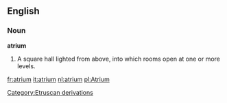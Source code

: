 ==English==

===Noun===

'''atrium'''

#A square hall lighted from above, into which rooms open at one or more levels.

[[Category:Etruscan derivations]]

[[fr:atrium]]
[[it:atrium]]
[[nl:atrium]]
[[pl:Atrium]]